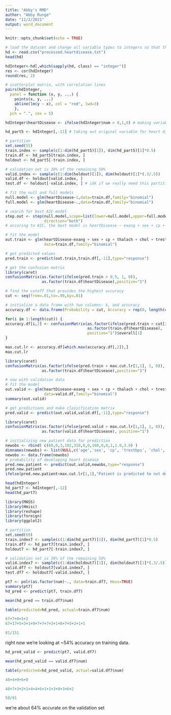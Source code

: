 ```yaml
---
title: "Abby's RMD"
author: "Abby Runge"
date: "11/2/2021"
output: word_document
---
```


```r
knitr::opts_chunk$set(echo = TRUE)
```

```r
# load the dataset and change all variable types to integers so that the correlations work. then produce the correlation matrix
hd <- read.csv("processed.heartdisease.txt")
head(hd)

hdInteger<-hd[,which(sapply(hd, class) == "integer")]
res <- cor(hdInteger)
round(res, 2)
```

```r
# scatterplot matrix, with correlation lines
pairs(hdInteger,
  panel = function (x, y, ...) {
    points(x, y, ...)
    abline(lm(y ~ x), col = "red", lwd=3)
    }, 
  pch = ".", cex = 5)
```

```r
hdInteger$heartDisease <- ifelse(hdInteger$num > 0,1,0) # making variable for just predicting heart disease, not severity

hd_part5 <- hdInteger[,-11] # taking out original variable for heart disease since we won't use it with this model
```

```r
# partition
set.seed(55)  
train.index <- sample(c(1:dim(hd_part5)[1]), dim(hd_part5)[1]*0.5)  
train.df <- hd_part5[train.index, ]
holdout <- hd_part5[-train.index, ]

# validation set is 30% of the remaining 50%
valid.index <- sample(c(1:dim(holdout)[1]), dim(holdout)[1]*(.3/.5))
valid.df <- holdout[valid.index, ]
test.df <- holdout[-valid.index, ] # idk if we really need this partition but thats what was in my notes
```

```r
# fit the null and full models
null.model <- glm(heartDisease~1,data=train.df,family="binomial")
full.model <- glm(heartDisease~.,data=train.df,family="binomial")

# search for best AIC model
step.out <- step(null.model,scope=list(lower=null.model,upper=full.model),
                 direction="both")
# accoring to AIC, the best model is heartDisease ~ exang + sex + cp + thalach + chol + trestbps
```

```r
# fit the model
out.train <- glm(heartDisease~exang + sex + cp + thalach + chol + trestbps,
                 data=train.df,family="binomial")

# get predicted values
pred.train <- predict(out.train,train.df[,-11],type="response")

# get the confusion matrix
library(caret)
confusionMatrix(as.factor(ifelse(pred.train > 0.5, 1, 0)),
                as.factor(train.df$heartDisease),positive="1")
```

```r
# find the cutoff that provides the highest accuracy               
cut <- seq(from=.01,to=.99,by=.01)

# initialize a data frame with two columns: k, and accuracy
accuracy.df <- data.frame(Probability = cut, Accuracy = rep(0, length(cut)))

for(i in 1:length(cut)) {
accuracy.df[i,2] <- confusionMatrix(as.factor(ifelse(pred.train > cut[i], 1, 0)),
                                    as.factor(train.df$heartDisease),
                                    positive="1")$overall[1]
}

max.cut.lr <- accuracy.df[which.max(accuracy.df[,2]),]
max.cut.lr
```

```r
library(caret)
confusionMatrix(as.factor(ifelse(pred.train > max.cut.lr[1,1], 1, 0)),
                as.factor(train.df$heartDisease),positive="1")
```

```r
# now with validation data
# fit the model
out.valid <- glm(heartDisease~exang + sex + cp + thalach + chol + trestbps,
                 data=valid.df,family="binomial")
summary(out.valid)

# get predictions and make classification matrix
pred.valid <- predict(out.valid,valid.df[,-11],type="response")

library(caret)
confusionMatrix(as.factor(ifelse(pred.valid > max.cut.lr[1,1], 1, 0)),
                as.factor(valid.df$heartDisease), positive="1")
```

```r
# initializing new patient data for prediction
newobs <- rbind( c(60,0,3,102,318,0,0,160,0,0,1,1.0,3.0) )
dimnames(newobs) <- list(NULL,c('age','sex', 'cp', 'trestbps', 'chol', 'fbs', 'restecg', 'thalach', 'exang', 'oldpeak', 'slope', 'ca', 'thal'))
newobs <- data.frame(newobs)
# probability of developing heart disease
pred.new.patient <- predict(out.valid,newobs,type="response")
pred.new.patient
ifelse(pred.new.patient<max.cut.lr[1,1],"Patient is predicted to not develop heart disease", "Patient is predicted to develop heart disease")
```

```r
head(hdInteger)
hd_part7 <- hdInteger[,-12]
head(hd_part7)
```

```r
library(MASS)
library(Hmisc)
library(reshape)
library(foreign)
library(ggplot2)
```

```r
# partition
set.seed(69)  
train.index7 <- sample(c(1:dim(hd_part7)[1]), dim(hd_part7)[1]*0.5)  
train.df7 <- hd_part7[train.index7, ]
holdout7 <- hd_part7[-train.index7, ]

# validation set is 30% of the remaining 50%
valid.index7 <- sample(c(1:dim(holdout7)[1]), dim(holdout7)[1]*(.3/.5))
valid.df7 <- holdout7[valid.index7, ]
test.df7 <- holdout7[-valid.index7, ]

pt7 <- polr(as.factor(num)~., data=train.df7, Hess=TRUE)
summary(pt7)
hd_pred <- predict(pt7, train.df7)

mean(hd_pred == train.df7$num)

table(predicted=hd_pred, actual=train.df7$num)
```

```r
67+7+0+5+2
67+17+5+3+1+9+7+7+7+3+1+8+7+5+2+1+1

81/151
```
right now we're looking at ~54% accuracy on training data.

```r
hd_pred_valid <- predict(pt7, valid.df7)

mean(hd_pred_valid == valid.df7$num)

table(predicted=hd_pred_valid, actual=valid.df7$num)
```

```r
48+4+0+6+0

48+7+3+2+1+4+4+6+1+1+3+0+3+6+2

58/91
```
we're about 64% accurate on the validation set

